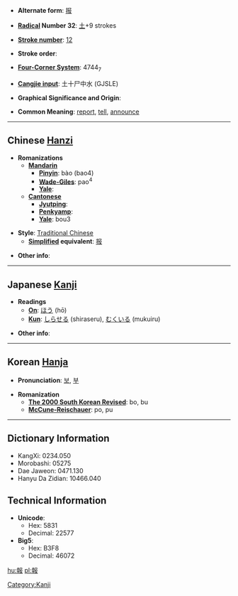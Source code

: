 * '''Alternate form''': [[报]]

* '''[[Wiktionary:Chinese radical index| Radical]] Number 32''': [[Wiktionary:Chinese radical index 土|土]]+9 strokes

* '''[[Wiktionary:Chinese total strokes index|Stroke number]]''': [[Wiktionary:Chinese total strokes index 12|12]]

* '''Stroke order''': 

* '''[[Wiktionary:Chinese four corner index|Four-Corner System]]''': 4744<sub>7</sub>

* '''[[Wiktionary:Chinese Cangjie index|Cangjie input]]''': 土十尸中水 (GJSLE)

* '''Graphical Significance and Origin''': 

* '''Common Meaning''': [[report]], [[tell]], [[announce]]

----

== Chinese [[Hanzi]] ==

* '''Romanizations'''
** '''[[Mandarin]]'''
*** '''[[Pinyin]]''': bào (bao4)
*** '''[[Wade-Giles]]''': pao<sup>4</sup>
*** '''[[Yale]]''': 
** '''[[Cantonese]]'''
*** '''[[Jyutping]]''':
*** '''[[Penkyamp]]''': 
*** '''[[Yale]]''': bou3

* '''Style''': [[Traditional Chinese]] 
** '''[[Simplified Chinese|Simplified]] equivalent''': [[报]]

* '''Other info''': 

----

== Japanese [[Kanji]] ==

* '''Readings'''
** '''[[On]]''': [[ほう]] (hō)
** '''[[Kun]]''': [[しらせる]] (shiraseru), [[むくいる]] (mukuiru)

* '''Other info''':  

----

== Korean [[Hanja]] ==

* '''Pronunciation''': [[보]], [[부]]

* '''Romanization'''
** '''[[The 2000 South Korean Revised Romanization|The 2000 South Korean Revised]]''': bo, bu
** '''[[McCune-Reischauer]]''': po, pu

----

== Dictionary Information ==

* KangXi: 0234.050
* Morobashi: 05275
* Dae Jaweon: 0471.130
* Hanyu Da Zidian: 10466.040

== Technical Information ==

* '''Unicode''':
** Hex: 5831
** Decimal: 22577
* '''Big5''':
** Hex: B3F8
** Decimal: 46072

[[hu:報]]
[[pl:報]]


[[Category:Kanji]]